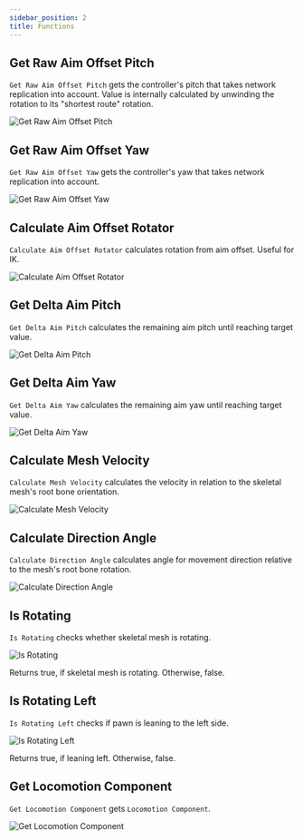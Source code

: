 ```yaml
---
sidebar_position: 2
title: Functions
---
```


 
## Get Raw Aim Offset Pitch

`Get Raw Aim Offset Pitch` gets the controller's pitch that takes network
replication into account. Value is internally calculated by unwinding the
rotation to its "shortest route" rotation.

![Get Raw Aim Offset Pitch](_static/img/functions/get-raw-aim-offset-pitch.png)

## Get Raw Aim Offset Yaw

`Get Raw Aim Offset Yaw` gets the controller's yaw that takes network
replication into account.

![Get Raw Aim Offset Yaw](_static/img/functions/get-raw-aim-offset-yaw.png)

## Calculate Aim Offset Rotator

`Calculate Aim Offset Rotator` calculates rotation from aim offset.
Useful for IK.

![Calculate Aim Offset Rotator](_static/img/functions/calculate-aim-offset-rotator.png)

## Get Delta Aim Pitch

`Get Delta Aim Pitch` calculates the remaining aim pitch until reaching target
value.

![Get Delta Aim Pitch](_static/img/functions/get-delta-aim-pitch.png)

## Get Delta Aim Yaw

`Get Delta Aim Yaw` calculates the remaining aim yaw until reaching target value.

![Get Delta Aim Yaw](_static/img/functions/get-delta-aim-yaw.png)

## Calculate Mesh Velocity

`Calculate Mesh Velocity` calculates the velocity in relation to the skeletal
mesh's root bone orientation.

![Calculate Mesh Velocity](_static/img/functions/calculate-mesh-velocity.png)

## Calculate Direction Angle

`Calculate Direction Angle` calculates angle for movement direction relative to
the mesh's root bone rotation.

![Calculate Direction Angle](_static/img/functions/calculate-direction-angle.png)

## Is Rotating

`Is Rotating` checks whether skeletal mesh is rotating.

![Is Rotating](_static/img/functions/is-rotating.png)

Returns true, if skeletal mesh is rotating. Otherwise, false.

## Is Rotating Left

`Is Rotating Left` checks if pawn is leaning to the left side.

![Is Rotating Left](_static/img/functions/is-rotating-left.png)

Returns true, if leaning left. Otherwise, false.

## Get Locomotion Component

`Get Locomotion Component` gets `Locomotion Component`.

![Get Locomotion Component](_static/img/functions/get-locomotion-component.png)
